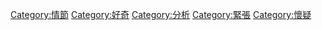 {{catmore}}

[[Category:情節|Category:情節]]
[[Category:好奇|Category:好奇]]
[[Category:分析|Category:分析]]
[[Category:緊張|Category:緊張]]
[[Category:懷疑|Category:懷疑]]